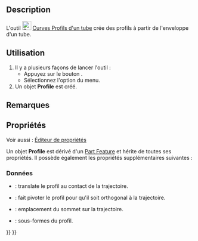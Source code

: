 <languages/>

{{Docnav/fr
|[[Curves_ProfileSupport/fr|Plan de support]]
|[[Curves_Pipeshell/fr|Enveloppe de tube]]
|[[Curves_Workbench/fr|Atelier Curves]]
|IconL=Curves_ProfileSupport.svg
|IconR=Curves_Pipeshell.svg
|IconC=Curves_workbench_icon.svg
}}

{{GuiCommand/fr
|Name=Curves PipeshellProfile
|Name/fr=Curves Profils d'un tube
|MenuLocation=Surfaces → Créer les profils d'un tube
|Workbenches=[[Curves_Workbench/fr|Curves]]
|SeeAlso=[[Curves_Pipeshell/fr|Curves Enveloppe de tube]]
}}

==Description==

L'outil [[Image:Curves_PipeshellProfile.svg|24px]] [[Curves_PipeshellProfile/fr|Curves Profils d'un tube]] crée des profils à partir de l'enveloppe d'un tube.

<span id="Usage"></span>
==Utilisation==

# Il y a plusieurs façons de lancer l'outil :
#* Appuyez sur le bouton {{Button|[[Image:Curves_PipeshellProfile.svg|16px]] [[Curves_PipeshellProfile/fr|Créer les profils d'un tube]]}}.
#* Sélectionnez l'option {{MenuCommand|Surfaces → [[Image:Curves_PipeshellProfile.svg|16px]] Créer les profils d'un tube}} du menu.
# Un objet '''Profile''' est créé.

<span id="Notes"></span>
==Remarques==

<span id="Properties"></span>
==Propriétés==

Voir aussi : [[Property_editor/fr|Éditeur de propriétés]]

Un objet '''Profile''' est dérivé d'un [[Part_Feature/fr|Part Feature]] et hérite de toutes ses propriétés. Il possède également les propriétés supplémentaires suivantes :

<span id="Data"></span>
===Données===

{{TitleProperty|Profile}}

* {{PropertyData|Contact|Bool}} : translate le profil au contact de la trajectoire.
* {{PropertyData|Correction|Oool}} : fait pivoter le profil pour qu'il soit orthogonal à la trajectoire.
* {{PropertyData|Location|LinkSub}} : emplacement du sommet sur la trajectoire.
* {{PropertyData|Profil|LinkSubList}} : sous-formes du profil.


{{Docnav/fr
|[[Curves_ProfileSupport/fr|Plan de support]]
|[[Curves_Pipeshell/fr|Enveloppe de tube]]
|[[Curves_Workbench/fr|Atelier Curves]]
|IconL=Curves_ProfileSupport.svg
|IconR=Curves_Pipeshell.svg
|IconC=Curves_workbench_icon.svg
}}

{{Curves Tools navi{{#translation:}}}}
{{Userdocnavi{{#translation:}}}}